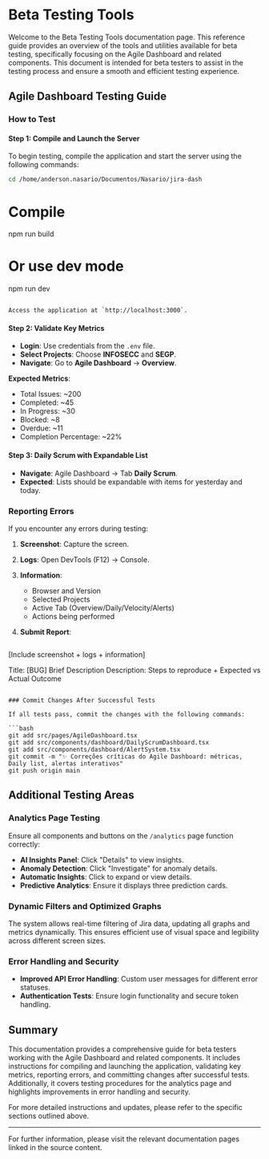 # Beta Testing Tools

Welcome to the Beta Testing Tools documentation page. This reference guide provides an overview of the tools and utilities available for beta testing, specifically focusing on the Agile Dashboard and related components. This document is intended for beta testers to assist in the testing process and ensure a smooth and efficient testing experience.

## Agile Dashboard Testing Guide

### How to Test

#### Step 1: Compile and Launch the Server

To begin testing, compile the application and start the server using the following commands:

```bash
cd /home/anderson.nasario/Documentos/Nasario/jira-dash

```

# Compile
npm run build

# Or use dev mode
npm run dev
```

Access the application at `http://localhost:3000`.

```

#### Step 2: Validate Key Metrics

- **Login**: Use credentials from the `.env` file.
- **Select Projects**: Choose **INFOSECC** and **SEGP**.
- **Navigate**: Go to **Agile Dashboard** → **Overview**.

**Expected Metrics**:
- Total Issues: ~200
- Completed: ~45
- In Progress: ~30
- Blocked: ~8
- Overdue: ~11
- Completion Percentage: ~22%

#### Step 3: Daily Scrum with Expandable List

- **Navigate**: Agile Dashboard → Tab **Daily Scrum**.
- **Expected**: Lists should be expandable with items for yesterday and today.

### Reporting Errors

If you encounter any errors during testing:

1. **Screenshot**: Capture the screen.
2. **Logs**: Open DevTools (F12) → Console.
3. **Information**:
   - Browser and Version
   - Selected Projects
   - Active Tab (Overview/Daily/Velocity/Alerts)
   - Actions being performed

4. **Submit Report**:
   ```
[Include screenshot + logs + information]

Title: [BUG] Brief Description
Description: Steps to reproduce + Expected vs Actual Outcome
   ```

### Commit Changes After Successful Tests

If all tests pass, commit the changes with the following commands:

```bash
git add src/pages/AgileDashboard.tsx
git add src/components/dashboard/DailyScrumDashboard.tsx
git add src/components/dashboard/AlertSystem.tsx
git commit -m "✨ Correções críticas do Agile Dashboard: métricas, Daily list, alertas interativos"
git push origin main
```

## Additional Testing Areas

### Analytics Page Testing

Ensure all components and buttons on the `/analytics` page function correctly:

- **AI Insights Panel**: Click "Details" to view insights.
- **Anomaly Detection**: Click "Investigate" for anomaly details.
- **Automatic Insights**: Click to expand or view details.
- **Predictive Analytics**: Ensure it displays three prediction cards.

### Dynamic Filters and Optimized Graphs

The system allows real-time filtering of Jira data, updating all graphs and metrics dynamically. This ensures efficient use of visual space and legibility across different screen sizes.

### Error Handling and Security

- **Improved API Error Handling**: Custom user messages for different error statuses.
- **Authentication Tests**: Ensure login functionality and secure token handling.

## Summary

This documentation provides a comprehensive guide for beta testers working with the Agile Dashboard and related components. It includes instructions for compiling and launching the application, validating key metrics, reporting errors, and committing changes after successful tests. Additionally, it covers testing procedures for the analytics page and highlights improvements in error handling and security.

For more detailed instructions and updates, please refer to the specific sections outlined above.

---

For further information, please visit the relevant documentation pages linked in the source content.
